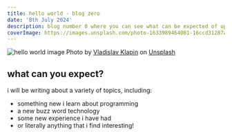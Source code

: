 ```yaml
---
title: hello world - blog zero
date: '8th July 2024'
description: blog number 0 where you can see what can be expected of upcoming blogs among a variety of topics
coverImage: https://images.unsplash.com/photo-1633989464081-16ccd31287a1?q=80&w=2071&auto=format&fit=crop&ixlib=rb-4.0.3&ixid=M3wxMjA3fDB8MHxwaG90by1wYWdlfHx8fGVufDB8fHx8fA%3D%3D
---
```


![hello world image](https://images.unsplash.com/photo-1633989464081-16ccd31287a1?q=80&w=2071&auto=format&fit=crop&ixlib=rb-4.0.3&ixid=M3wxMjA3fDB8MHxwaG90by1wYWdlfHx8fGVufDB8fHx8fA%3D%3D)
Photo by <a href="https://unsplash.com/@lemonvlad?utm_content=creditCopyText&utm_medium=referral&utm_source=unsplash">Vladislav Klapin</a> on <a href="https://unsplash.com/photos/a-person-holding-up-a-sign-that-says-hello-PVr9Gsj93Pc?utm_content=creditCopyText&utm_medium=referral&utm_source=unsplash">Unsplash</a>

## what can you expect?
i will be writing about a variety of topics, including:
- something new i learn about programming
- a new buzz word technology
- some new experience i have had
- or literally anything that i find interesting!
